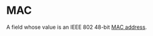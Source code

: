 # MAC

A field whose value is an IEEE 802 48-bit [MAC address](https://en.wikipedia.org/wiki/MAC_address).
